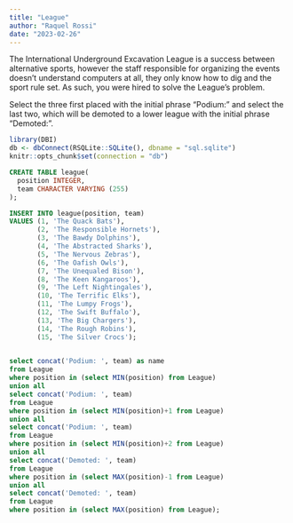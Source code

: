 ```yaml
---
title: "League"
author: "Raquel Rossi"
date: "2023-02-26"
---
```


The International Underground Excavation League is a success between alternative sports, however the staff responsible for organizing the events doesn’t understand computers at all, they only know how to dig and the sport rule set. As such, you were hired to solve the League’s problem.

Select the three first placed with the initial phrase "Podium: " and select the last two, which will be demoted to a lower league with the initial phrase “Demoted:".


```r

library(DBI)
db <- dbConnect(RSQLite::SQLite(), dbname = "sql.sqlite")
knitr::opts_chunk$set(connection = "db")
```

```sql

CREATE TABLE league(
  position INTEGER,
  team CHARACTER VARYING (255)
);

```

```sql

INSERT INTO league(position, team)
VALUES (1, 'The Quack Bats'),
       (2, 'The Responsible Hornets'),
       (3, 'The Bawdy Dolphins'),
       (4, 'The Abstracted Sharks'),
       (5, 'The Nervous Zebras'),
       (6, 'The Oafish Owls'),
       (7, 'The Unequaled Bison'),
       (8, 'The Keen Kangaroos'),
       (9, 'The Left Nightingales'),
       (10, 'The Terrific Elks'),
       (11, 'The Lumpy Frogs'),
       (12, 'The Swift Buffalo'),
       (13, 'The Big Chargers'),
       (14, 'The Rough Robins'),
       (15, 'The Silver Crocs');
  
```

```sql

select concat('Podium: ', team) as name
from League
where position in (select MIN(position) from League)
union all
select concat('Podium: ', team) 
from League
where position in (select MIN(position)+1 from League)
union all
select concat('Podium: ', team) 
from League
where position in (select MIN(position)+2 from League)
union all
select concat('Demoted: ', team) 
from League
where position in (select MAX(position)-1 from League)
union all
select concat('Demoted: ', team) 
from League
where position in (select MAX(position) from League);

```
